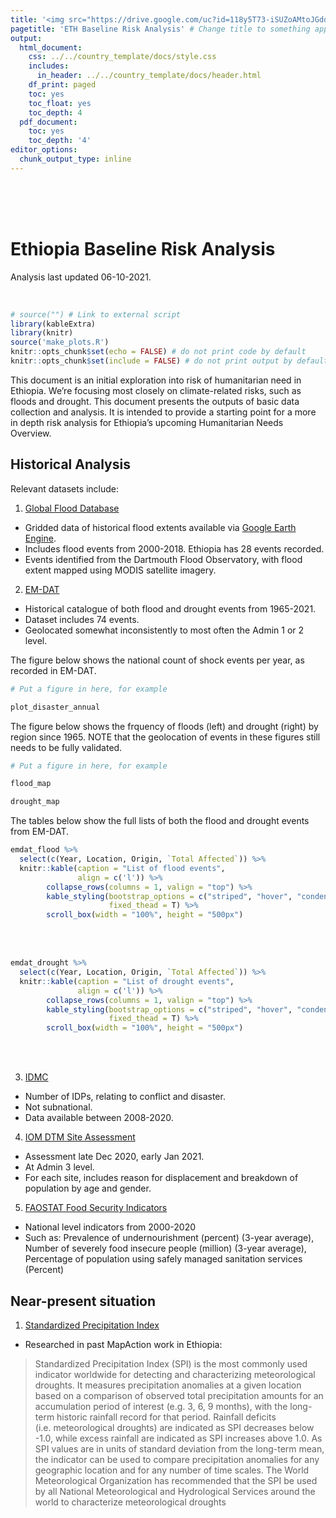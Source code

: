 ```yaml
---
title: '<img src="https://drive.google.com/uc?id=118y5T73-iSUZoAMtoJGddxq9QzD_GDKX" style="height:40px;float:left; margin:10px" /><img src="https://drive.google.com/uc?id=1fHQUzF3ZjaoHj9KQ33-94dK_X1hcmjzW" style="height:50px;float:left; margin:10px" />'
pagetitle: 'ETH Baseline Risk Analysis' # Change title to something appropriate for your work
output:
  html_document:
    css: ../../country_template/docs/style.css
    includes:
      in_header: ../../country_template/docs/header.html
    df_print: paged
    toc: yes
    toc_float: yes
    toc_depth: 4
  pdf_document:
    toc: yes
    toc_depth: '4'
editor_options:
  chunk_output_type: inline
---
```


<br> 
<br>
<br>

# Ethiopia Baseline Risk Analysis
Analysis last updated 06-10-2021.

<br>

```r
# source("") # Link to external script
library(kableExtra)
library(knitr)
source('make_plots.R')
knitr::opts_chunk$set(echo = FALSE) # do not print code by default
knitr::opts_chunk$set(include = FALSE) # do not print output by default
```


This document is an initial exploration into risk of humanitarian need in Ethiopia. We're focusing most closely on climate-related risks, such as floods and drought. This document presents the outputs of basic data collection and analysis. It is intended to provide a starting point for a more in depth risk analysis for Ethiopia's upcoming Humanitarian Needs Overview. 

## Historical Analysis

Relevant datasets include: 

1. [Global Flood Database](http://global-flood-database.cloudtostreet.info/#interactive-map)
- Gridded data of historical flood extents available via [Google Earth Engine](https://developers.google.com/earth-engine/datasets/catalog/GLOBAL_FLOOD_DB_MODIS_EVENTS_V1).
- Includes flood events from 2000-2018. Ethiopia has 28 events recorded.
- Events identified from the Dartmouth Flood Observatory, with flood extent mapped using MODIS satellite imagery.

2. [EM-DAT](https://www.emdat.be/database)
- Historical catalogue of both flood and drought events from 1965-2021.
- Dataset includes 74 events.
- Geolocated somewhat inconsistently to most often the Admin 1 or 2 level. 

The figure below shows the national count of shock events per year, as recorded in EM-DAT. 

```r

# Put a figure in here, for example 

plot_disaster_annual

```

The figure below shows the frquency of floods (left) and drought (right) by region since 1965. NOTE that the geolocation of events in these figures still needs to be fully validated.

```r

# Put a figure in here, for example 

flood_map

drought_map

```

The tables below show the full lists of both the flood and drought events from EM-DAT. 

```r

emdat_flood %>%
  select(c(Year, Location, Origin, `Total Affected`)) %>%
  knitr::kable(caption = "List of flood events",
               align = c('l')) %>%
        collapse_rows(columns = 1, valign = "top") %>%
        kable_styling(bootstrap_options = c("striped", "hover", "condensed", "responsive"),
                      fixed_thead = T) %>%
        scroll_box(width = "100%", height = "500px")

```

<br>
<br>

```r

emdat_drought %>%
  select(c(Year, Location, Origin, `Total Affected`)) %>%
  knitr::kable(caption = "List of drought events",
               align = c('l')) %>%
        collapse_rows(columns = 1, valign = "top") %>%
        kable_styling(bootstrap_options = c("striped", "hover", "condensed", "responsive"),
                      fixed_thead = T) %>%
        scroll_box(width = "100%", height = "500px")

```

<br>
<br>

3. [IDMC](https://data.humdata.org/dataset/idmc-idp-data-for-ethiopia)
- Number of IDPs, relating to conflict and disaster.
- Not subnational.
- Data available between 2008-2020.

4. [IOM DTM Site Assessment](https://data.humdata.org/dataset/ethiopia-baseline-assessment-data-iom-dtm)
- Assessment late Dec 2020, early Jan 2021.
- At Admin 3 level.
- For each site, includes reason for displacement and breakdown of population by age and gender.

5. [FAOSTAT Food Security Indicators](https://data.humdata.org/dataset/faostat-food-security-indicators-for-ethiopia)
- National level indicators from 2000-2020
- Such as: Prevalence of undernourishment (percent) (3-year average), Number of severely food insecure people (million) (3-year average), Percentage of population using safely managed sanitation services (Percent)

## Near-present situation

1. [Standardized Precipitation Index](https://code.earthengine.google.com/5d3600853925e070e57c9f733072e274)
- Researched in past MapAction work in Ethiopia: 

> Standardized Precipitation Index (SPI) is the most commonly used indicator worldwide for detecting and characterizing meteorological droughts. It measures precipitation anomalies at a given location based on a comparison of observed total precipitation amounts for an accumulation period of interest (e.g. 3, 6, 9 months), with the long-term historic rainfall record for that period. Rainfall deficits (i.e. meteorological droughts) are indicated as SPI decreases below -1.0, while excess rainfall are indicated as SPI increases above 1.0. As SPI values are in units of standard deviation from the long-term mean, the indicator can be used to compare precipitation anomalies for any geographic location and for any number of time scales. The World Meteorological Organization has recommended that the SPI be used by all National Meteorological and Hydrological Services around the world to characterize meteorological droughts



